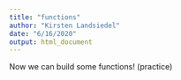 ```yaml
---
title: "functions"
author: "Kirsten Landsiedel"
date: "6/16/2020"
output: html_document
---
```


Now we can build some functions! (practice)
